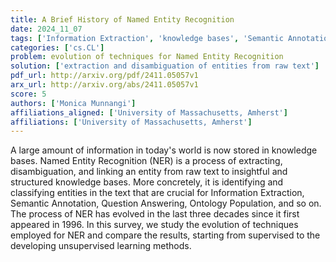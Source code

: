 ```yaml
---
title: A Brief History of Named Entity Recognition
date: 2024_11_07
tags: ['Information Extraction', 'knowledge bases', 'Semantic Annotation', 'Question Answering', 'unsupervised learning', 'Ontology Population', 'Named Entity Recognition', 'supervised learning']
categories: ['cs.CL']
problem: evolution of techniques for Named Entity Recognition
solution: ['extraction and disambiguation of entities from raw text']
pdf_url: http://arxiv.org/pdf/2411.05057v1
arx_url: http://arxiv.org/abs/2411.05057v1
score: 5
authors: ['Monica Munnangi']
affiliations_aligned: ['University of Massachusetts, Amherst']
affiliations: ['University of Massachusetts, Amherst']
---
```



A large amount of information in today's world is now stored in knowledge
bases. Named Entity Recognition (NER) is a process of extracting,
disambiguation, and linking an entity from raw text to insightful and
structured knowledge bases. More concretely, it is identifying and classifying
entities in the text that are crucial for Information Extraction, Semantic
Annotation, Question Answering, Ontology Population, and so on. The process of
NER has evolved in the last three decades since it first appeared in 1996. In
this survey, we study the evolution of techniques employed for NER and compare
the results, starting from supervised to the developing unsupervised learning
methods.
